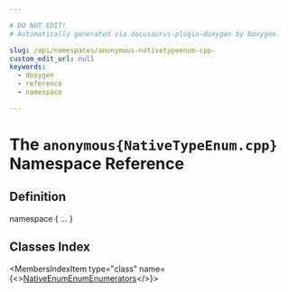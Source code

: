 ```yaml
---

# DO NOT EDIT!
# Automatically generated via docusaurus-plugin-doxygen by Doxygen.

slug: /api/namespaces/anonymous-nativetypeenum-cpp-
custom_edit_url: null
keywords:
  - doxygen
  - reference
  - namespace

---
```





# The `anonymous{NativeTypeEnum.cpp}` Namespace Reference

<DoxygenPage pluginConfig={pluginConfig}>



## Definition

<CodeBlock>namespace &#123; ... &#125;</CodeBlock>

## Classes Index

<MembersIndex>

<MembersIndexItem
  type="class"
  name={<><a href="/docs/api/classes/anonymous-namespace-nativetypeenum-cpp-/nativeenumenumenumerators">NativeEnumEnumEnumerators</a></>}>
</MembersIndexItem>

</MembersIndex>


</DoxygenPage>
